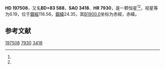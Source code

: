 {{Starbox begin
| name = HD 197508
}}
{{Starbox observe
| epoch = [[J2000.0|J2000.0]]
| constell = {{星座名待查}}<ref name=SIMBAD>{{cite web
 | url=http://simbad.u-strasbg.fr/simbad/sim-id?Ident=HR+7930
 | title =Pulsating variable Star
 | publisher=Centre de Données astronomiques de Strasbourg
 | work=SIMBAD
 | accessdate=2012-07-13}}</ref><ref name=DATA>{{cite web
 | url=http://vizier.u-strasbg.fr/viz-bin/VizieR-5?-out.add=.&-source=5050&-corr=PK=HR&-out.max=9999&HR=7930
 | title=VizieR Detailed Page
 | accessdate=2012-07-13
 | archive-date=2016-03-04
 | archive-url=https://web.archive.org/web/20160304215639/http://vizier.u-strasbg.fr/viz-bin/VizieR-5?-out.add=.&-source=5050&-corr=PK=HR&-out.max=9999&HR=7930
 | dead-url=no
 }}</ref>
| 星官 = 
| ra = {{RA|20|29|3.1}}<ref name=SIMBAD /><ref name=DATA />
| dec = {{DEC|+83|37|32}}<ref name=SIMBAD /><ref name=DATA />
| appmag_v = 6.19<ref name=SIMBAD /><ref name=DATA />
}}
{{Starbox character
| class = A3/4Vm<ref name=SIMBAD /><ref name=DATA />
| b-v = 0.13?<ref name=SIMBAD /><ref name=DATA />
| u-b = <ref name=SIMBAD /><ref name=DATA />
| r-i = <ref name=SIMBAD /><ref name=DATA />
| variable = 
}}
{{Starbox astrometry
| radial_v = 
| prop_mo_ra = 10
| parallax = 
| p_error = 
}}
{{Starbox catalog
| names =BD+83 588，[[SAO星表|SAO]] 3418，[[HD星表|HD]] 197508，[[HR星表|HR]] 7930}}
{{Starbox reference |Simbad=HR+7930}}
{{Starbox end}}

'''HD 197508'''，又名'''BD+83 588'''，'''SAO 3418'''、'''HR 7930'''，是一颗恒星<ref name=SIMBAD /><ref name=DATA />，视星等为6.19，位于[[銀道座標系|銀經]]116.56，[[銀道座標系|銀緯]]24.35，其[[B1900.0|B1900.0]]坐标为赤經{{RA|20|39|5.2}}，赤緯{{DEC|+83|24.35|45}}。

== 参考文献 ==
{{reflist}}

{{star-stub}}

[[Category:HD和HDE天體|197508]]
[[Category:HR天體|7930]]
[[Category:SAO天體|3418]]